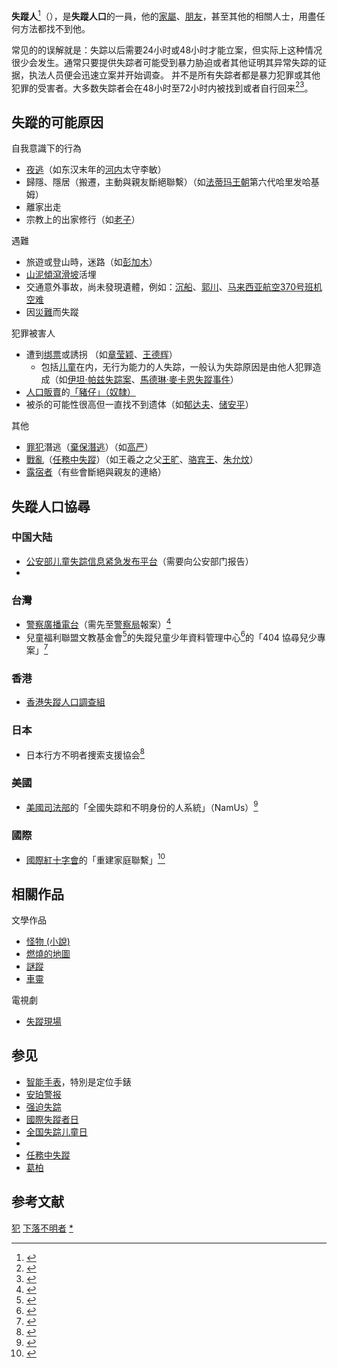 {{expand|time=2013-08-18T11:49:02+00:00}}
{{expert|time=2013-08-18T11:49:02+00:00}}
'''失蹤人'''<ref>{{Cite web |url=http://terms.naer.edu.tw/terms/manager_admin/File/LIST254.TXT |title=存档副本 |accessdate=2018-10-31 |archive-date=2018-12-28 |archive-url=https://web.archive.org/web/20181228061958/http://terms.naer.edu.tw/terms/manager_admin/File/LIST254.TXT |dead-url=no }}</ref>（{{lang-en|Missing person}}），是'''失蹤人口'''的一員，他的[[家屬|家屬]]、[[朋友|朋友]]，甚至其他的相關人士，用盡任何方法都找不到他。

常见的的误解就是：失踪以后需要24小时或48小时才能立案，但实际上这种情况很少会发生。通常只要提供失踪者可能受到暴力胁迫或者其他证明其异常失踪的证据，执法人员便会迅速立案并开始调查。
并不是所有失踪者都是暴力犯罪或其他犯罪的受害者。大多数失踪者会在48小时至72小时内被找到或者自行回来<ref>{{Cite web|url=http://www.lapdonline.org/lapd_adult_missing_persons_unit|title=LAPD Adult Missing Persons Unit|accessdate=2018-06-05|publisher=Los Angeles Police Department|language=en|archive-date=2018-06-01|archive-url=https://web.archive.org/web/20180601211156/http://www.lapdonline.org/lapd_adult_missing_persons_unit|dead-url=no}}</ref><ref>{{Cite_news|url=http://news.66wz.com/system/2015/02/27/104365835.shtml|title=温州小伙失踪31年 泣诉一段“兰花岛”囚困秘事|date=2015-02-27|publisher=温州网|newspaper=温州晚报|accessdate=2017-03-03|publication-date=2015-02-27|archiveurl=https://web.archive.org/web/20170304113735/http://news.66wz.com/system/2015/02/27/104365835.shtml|archivedate=2017-03-04|quote=那天晚上，在三明市的一个码头，他和另外15名男青年上了一艘船，人生轨迹从此改变。|dead-url=no}}</ref>。

==失蹤的可能原因==
;自我意識下的行為
* [[跑路|夜逃]]（如东汉末年的[[河內郡_(中國)|河内]]太守李敏）
* 歸隱、隱居（搬遷，主動與親友斷絕聯繫）（如[[法蒂玛王朝|法蒂玛王朝]]第六代哈里发哈基姆）
* 離家出走
* 宗教上的出家修行（如[[老子|老子]]）

;遇難
* 旅遊或登山時，迷路（如[[彭加木|彭加木]]） 
* [[山泥傾瀉|山泥傾瀉]][[滑坡|滑坡]]活埋
* 交通意外事故，尚未發現遺體，例如：[[沉船|沉船]]、[[郭川_(航海家)|郭川]]、[[马来西亚航空370号班机空难|马来西亚航空370号班机空难]]
* 因[[災難|災難]]而失蹤

;犯罪被害人
* 遭到[[綁票|绑票]]或誘拐<!--人口綁架-->（如[[章莹颖|章莹颖]]、[[王德辉|王德辉]]）
**包括[[儿童|儿童]]在内，无行为能力的人失踪，一般认为失踪原因是由他人犯罪造成（如[[伊坦·帕兹失踪案|伊坦·帕兹失踪案]]、[[馬德琳·麥卡恩失蹤事件|馬德琳·麥卡恩失蹤事件]]）
* [[人口販賣|人口販賣]]的[[奴隶制度|「豬仔」（奴隸）]]
* 被杀的可能性很高但一直找不到遗体（如[[郁达夫|郁达夫]]、[[储安平|储安平]]）

;其他
* [[犯人|罪犯]]潛逃（[[棄保潛逃|棄保潛逃]]）（如[[高严|高严]]）
* [[战争|戰亂]]（[[任務中失蹤|任務中失蹤]]）（如王羲之之父[[王曠|王旷]]、[[骆宾王|骆宾王]]、[[朱允炆|朱允炆]]）
* [[露宿者|露宿者]]（有些會斷絕與親友的連絡）

==失蹤人口協尋==
===中国大陆===
*[[公安部儿童失踪信息紧急发布平台|公安部儿童失踪信息紧急发布平台]]（需要向公安部门报告）
*

===台灣===
*[[警察廣播電台|警察廣播電台]]（需先至[[警察局|警察局]]報案）<ref>{{Cite web|url=http://www.pbs.gov.tw/other/QA8.aspx|title=警廣Q&A|accessdate=2018-06-05|publisher=中華民國內政部警政署警察廣播電臺全球資訊網|archiveurl=https://web.archive.org/web/20120828105545/http://www.pbs.gov.tw/other/QA8.aspx|archivedate=2012-08-28|dead-url=yes}}</ref>
*兒童福利聯盟文教基金會<ref>{{Cite web|url=http://www.children.org.tw|title=給孩子一個更好的世界::兒童福利聯盟|accessdate=2018-06-06|work=www.children.org.tw|language=zh-Hant|archive-date=2010-02-12|archive-url=https://web.archive.org/web/20100212224146/http://www.children.org.tw/|dead-url=yes}}</ref>的失蹤兒童少年資料管理中心<ref>{{Cite web|url=http://www.missingkids.org.tw/|title=歡迎蒞臨 失蹤兒童少年資料管理中心|accessdate=2018-06-06|work=www.missingkids.org.tw|archive-date=2017-06-01|archive-url=https://web.archive.org/web/20170601014233/http://www.missingkids.org.tw/|dead-url=no}}</ref>的「404 協尋兒少專案」<ref>{{Cite web |url=http://404page.missingkids.org.tw/ |title=404 協尋兒少專案 |accessdate=2013-08-18 |archive-date=2013-08-18 |archive-url=https://web.archive.org/web/20130818081815/http://404page.missingkids.org.tw/ |dead-url=no }}</ref>

===香港===
*[[失蹤人口調查組|香港失蹤人口調查組]]

===日本===
*日本行方不明者捜索支援協会<ref>{{Cite web|url=http://www.mps.or.jp/|title=MPS 日本行方不明者捜索･地域安全支援協会　Missing Person Search and Regional Safety Support Association of Japan|accessdate=2018-06-06|work=www.mps.or.jp|archive-date=2018-04-08|archive-url=https://web.archive.org/web/20180408101344/http://www.mps.or.jp/|dead-url=no}}</ref>

===美國===
*[[美國司法部|美國司法部]]的「全國失踪和不明身份的人系統」（NamUs）<ref>{{Cite web|url=http://www.namus.gov/|title=NamUs|accessdate=2018-06-06|work=www.namus.gov|language=zh|archive-date=2018-06-05|archive-url=https://web.archive.org/web/20180605184938/https://www.namus.gov/|dead-url=no}}</ref>

===國際===
*[[國際紅十字會|國際紅十字會]]的「重建家庭聯繫」<ref>{{Cite web |url=http://familylinks.icrc.org/en/pages/home.aspx |title=Restoring Family Links |accessdate=2013-08-18 |archive-date=2013-08-10 |archive-url=https://web.archive.org/web/20130810001543/http://familylinks.icrc.org/en/Pages/home.aspx |dead-url=no }}</ref>

==相關作品==
;文學作品
* [[怪物_(小說)|怪物 (小說)]]
* [[燃燒的地圖|燃燒的地圖]]
* [[謎蹤|謎蹤]]
* [[車靈|車靈]]

;電視劇
* [[失蹤現場|失蹤現場]]

== 参见 ==
* [[智能手表|智能手表]]，特別是定位手錶
* [[安珀警报|安珀警报]]
* [[强迫失踪|强迫失踪]]
* [[國際失蹤者日|國際失蹤者日]]
* [[全国失踪儿童日|全国失踪儿童日]]
* {{link-en|拐騙兒童|Child abduction}}
* [[任務中失蹤|任務中失蹤]]
* [[葛柏|葛柏]]

== 参考文献 ==
{{reflist}}

[[Category:社會問題|犯]]
[[Category:下落不明者|]]
[[Category:未解決刑事案件|*]]
